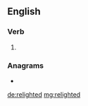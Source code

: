 ==English==

===Verb===
{{head|en|verb form}}

# {{en-past of|relight}}

===Anagrams===
* {{l|en|lightered}}

[[de:relighted]]
[[mg:relighted]]